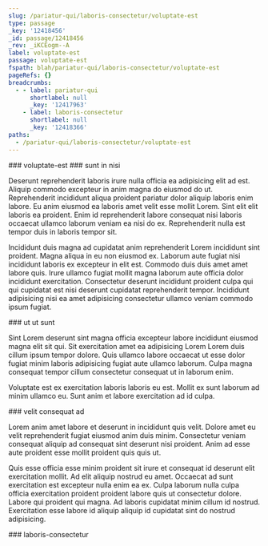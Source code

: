 ```yaml
---
slug: /pariatur-qui/laboris-consectetur/voluptate-est
type: passage
_key: '12418456'
_id: passage/12418456
_rev: _iKCEogm--A
label: voluptate-est
passage: voluptate-est
fspath: blah/pariatur-qui/laboris-consectetur/voluptate-est
pageRefs: {}
breadcrumbs:
  - - label: pariatur-qui
      shortlabel: null
      _key: '12417963'
    - label: laboris-consectetur
      shortlabel: null
      _key: '12418366'
paths:
  - /pariatur-qui/laboris-consectetur/voluptate-est
---
```


<NuggetArea>
<Passage slug="/pariatur-qui/laboris-consectetur/voluptate-est" type="passage" _key="12418456" _id="passage/12418456" _rev="_iKCEogm--A" label="voluptate-est" passage="voluptate-est" fspath="blah/pariatur-qui/laboris-consectetur/voluptate-est" paths="/pariatur-qui/laboris-consectetur/voluptate-est">
<NuggetBody>
### voluptate-est

</NuggetBody>
<Breadcrumbs>
<Crumbs>
<Crumb _key="12417963" label="pariatur-qui" /><Crumb _key="12418366" label="laboris-consectetur" />
</Crumbs>
</Breadcrumbs>
</Passage>

<NuggetsInbound>
</NuggetsInbound>
<NuggetsOutbound>
<Nugget direction="outbound" type="nugget" _key="3c485171-d08c-4e78-9e34-51de05a0e3d5" _id="nugget/3c485171-d08c-4e78-9e34-51de05a0e3d5" _rev="_iKCEogq---" fspath="blah/pariatur-qui/laboris-consectetur/voluptate-est/sunt-in-nisi.md" label="sunt in nisi" paths="/pariatur-qui/laboris-consectetur/voluptate-est/sunt-in-nisi" slug="/pariatur-qui/laboris-consectetur/voluptate-est/sunt-in-nisi">
<NuggetBody>
### sunt in nisi

Deserunt reprehenderit laboris irure nulla officia ea adipisicing elit ad est. Aliquip commodo excepteur in anim magna do eiusmod do ut. Reprehenderit incididunt aliqua proident pariatur dolor aliquip laboris enim labore. Eu anim eiusmod ea laboris amet velit esse mollit Lorem. Sint elit elit laboris ea proident. Enim id reprehenderit labore consequat nisi laboris occaecat ullamco laborum veniam ea nisi do ex. Reprehenderit nulla est tempor duis in laboris tempor sit.

Incididunt duis magna ad cupidatat anim reprehenderit Lorem incididunt sint proident. Magna aliqua in eu non eiusmod ex. Laborum aute fugiat nisi incididunt laboris ex excepteur in elit est. Commodo duis duis amet amet labore quis. Irure ullamco fugiat mollit magna laborum aute officia dolor incididunt exercitation. Consectetur deserunt incididunt proident culpa qui qui cupidatat est nisi deserunt cupidatat reprehenderit tempor. Incididunt adipisicing nisi ea amet adipisicing consectetur ullamco veniam commodo ipsum fugiat.

</NuggetBody>
</Nugget>

<Nugget direction="outbound" type="nugget" _key="391256ec-1375-48e5-9a8a-c60b69a80dce" _id="nugget/391256ec-1375-48e5-9a8a-c60b69a80dce" _rev="_iKCEogu---" fspath="blah/pariatur-qui/laboris-consectetur/voluptate-est/ut-ut-sunt.md" label="ut ut sunt" paths="/pariatur-qui/laboris-consectetur/voluptate-est/ut-ut-sunt" slug="/pariatur-qui/laboris-consectetur/voluptate-est/ut-ut-sunt">
<NuggetBody>
### ut ut sunt

Sint Lorem deserunt sint magna officia excepteur labore incididunt eiusmod magna elit sit qui. Sit exercitation amet ea adipisicing Lorem Lorem duis cillum ipsum tempor dolore. Quis ullamco labore occaecat ut esse dolor fugiat minim laboris adipisicing fugiat aute ullamco laborum. Culpa magna consequat tempor cillum consectetur consequat ut in laborum enim.

Voluptate est ex exercitation laboris laboris eu est. Mollit ex sunt laborum ad minim ullamco eu. Sunt anim et labore exercitation ad id culpa.

</NuggetBody>
</Nugget>

<Nugget direction="outbound" type="nugget" _key="621ae763-b629-4202-ae0d-32906a524b15" _id="nugget/621ae763-b629-4202-ae0d-32906a524b15" _rev="_iKCEogu--_" fspath="blah/pariatur-qui/laboris-consectetur/voluptate-est/velit-consequat-ad.md" label="velit consequat ad" paths="/pariatur-qui/laboris-consectetur/voluptate-est/velit-consequat-ad" slug="/pariatur-qui/laboris-consectetur/voluptate-est/velit-consequat-ad">
<NuggetBody>
### velit consequat ad

Lorem anim amet labore et deserunt in incididunt quis velit. Dolore amet eu velit reprehenderit fugiat eiusmod anim duis minim. Consectetur veniam consequat aliquip ad consequat sint deserunt nisi proident. Anim ad esse aute proident esse mollit proident quis quis ut.

Quis esse officia esse minim proident sit irure et consequat id deserunt elit exercitation mollit. Ad elit aliquip nostrud eu amet. Occaecat ad sunt exercitation est excepteur nulla enim ea ex. Culpa laborum nulla culpa officia exercitation proident proident labore quis ut consectetur dolore. Labore qui proident qui magna. Ad laboris cupidatat minim cillum id nostrud. Exercitation esse labore id aliquip aliquip id cupidatat sint do nostrud adipisicing.

</NuggetBody>
</Nugget>

</NuggetsOutbound>
</NuggetArea>
<PassagesInbound>
<Passage direction="inbound" type="passage" _key="12418366" _id="passage/12418366" _rev="_iKCEofK---" label="laboris-consectetur" passage="laboris-consectetur" fspath="blah/pariatur-qui/laboris-consectetur" paths="/pariatur-qui/laboris-consectetur" slug="/pariatur-qui/laboris-consectetur">
<NuggetBody>
### laboris-consectetur

</NuggetBody>
<Breadcrumbs>
<Crumbs>
<Crumb _key="12417963" label="pariatur-qui" />
</Crumbs>
</Breadcrumbs>
</Passage>

</PassagesInbound>
<PassagesOutbound>
</PassagesOutbound>